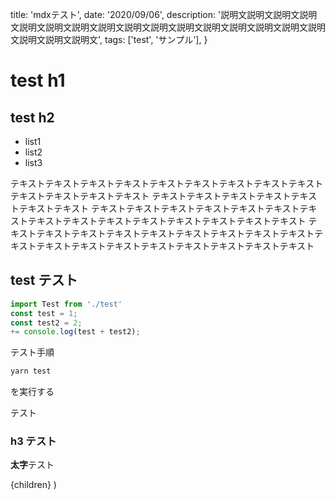 
  title: 'mdxテスト',
  date: '2020/09/06',
  description:
    '説明文説明文説明文説明文説明文説明文説明文説明文説明文説明文説明文説明文説明文説明文説明文説明文説明文説明文説明文',
  tags: ['test', 'サンプル'],
}

# test h1

## test h2

- list1
- list2
- list3

テキストテキストテキストテキストテキストテキストテキストテキストテキストテキストテキストテキストテキスト
テキストテキストテキストテキストテキストテキストテキスト
テキストテキストテキストテキストテキストテキストテキストテキストテキストテキストテキストテキストテキストテキストテキスト
テキストテキストテキストテキストテキストテキストテキストテキストテキストテキストテキストテキストテキストテキストテキストテキストテキストテキスト

## test テスト

```js live=true
import Test from './test'
const test = 1;
const test2 = 2;
+= console.log(test + test2);
```

テスト手順

```bash
yarn test
```

を実行する

テスト

### h3 テスト

**太字**テスト

  <Layout meta={meta} type="post">
    {children}
  </Layout>
)
